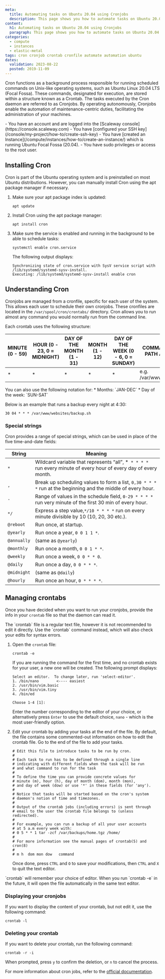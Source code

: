 ```yaml
---
meta:
  title: Automating tasks on Ubuntu 20.04 using Cronjobs
  description: This page shows you how to automate tasks on Ubuntu 20.04 using Cronjobs
content:
  h1: Automating tasks on Ubuntu 20.04 using Cronjobs
  paragraph: This page shows you how to automate tasks on Ubuntu 20.04 using Cronjobs
categories:
  - compute
  - instances
  - elastic-metal
tags: cron cronjob crontab cronfile automate automation ubuntu
dates:
  validation: 2023-08-22
  posted: 2019-11-09
---
```


Cron functions as a background process responsible for running scheduled commands on Unix-like operating systems, such as Ubuntu Linux 20.04 LTS (Focal Fossa). These commands, designated for execution, are stored within a structure known as a Crontab.
The tasks executed by the Cron daemon are referred to as Cronjobs. By operating autonomously, Cronjobs enable the automation of maintenance-centric duties, facilitating the administration of your machines.

<Macro id="iam-requirements" />

<Message type="requirement">
  - You have an account and are logged into the [Scaleway console](https://console.scaleway.com)
  - You have [configured your SSH key](/console/my-project/how-to/create-ssh-key)
  - You have [created an Instance](/compute/instances/how-to/create-an-instance/) which is running Ubuntu Focal Fossa (20.04).
  - You have sudo privileges or access to the root user.
</Message>

## Installing Cron

Cron is part of the Ubuntu operating system and is preinstalled on most Ubuntu distributions. However, you can manually install Cron using the apt package manager if necessary.

1. Make sure your apt package index is updated:
    ```
    apt update
    ```
2. Install Cron using the apt package manager:
    ```
    apt install cron
    ```
3. Make sure the service is enabled and running in the background to be able to schedule tasks: 
    ```
    systemctl enable cron.service
    ```

    The following output displays: 
    ```
    Synchronizing state of cron.service with SysV service script with /lib/systemd/systemd-sysv-install.
    Executing: /lib/systemd/systemd-sysv-install enable cron
    ```

##  Understanding Cron

Cronjobs are managed from a cronfile, specific for each user of the system. This allows each user to schedule their own cronjobs. These cronfiles are located in the `/var/spool/cron/crontabs/` directory.
Cron allows you to run almost any command you would normally run from the command line. 

Each crontab uses the following structure:

| MINUTE (0 - 59) 	| HOUR (0 - 23, 0 = MIDNIGHT) 	| DAY OF THE MONTH (1 - 31) 	| MONTH (1 - 12) 	| DAY OF THE WEEK (0 - 6, 0 = SUNDAY) 	| COMMAND OR DIRECTORY PATH AND SCRIPT NAME 	|
|-----------------	|-----------------------------	|---------------------------	|----------------	|-------------------------------------	|-------------------------------------------	|
| *                	| *                            	| *             	            | *               	| *                                   	| e.g. /var/www/websites/backup.sh          	|

<Message type="tip">
  You can also use the following notation for:
  * Months: `JAN-DEC`
  * Day of the week: `SUN-SAT`
</Message>

Below is an example that runs a backup every night at 4:30:

```
30 04 * * * /var/www/websites/backup.sh
```

### Special strings

Cron provides a range of special strings, which can be used in place of the five time-and-date fields:

| String       	| Meaning                                                                                                          	|
|--------------	|------------------------------------------------------------------------------------------------------------------	|
| `*`          	| Wildcard variable that represents “all”, *` * * * *` run every minute of every hour of every day of every month. 	|
| `,`          	| Break up scheduling values to form a list, `0,30 * * * *` run at the beginning and the middle of every hour.     	|
| `-`          	| Range of values in the schedule field, `0-29 * * * *`  run very minute of the first 30 min of every hour.        	|
| `*/`         	| Express a step value,`*/10 * * * *` run on every minute divisible by 10 (10, 20, 30 etc.).                       	|
| `@reboot`   	| Run once, at startup.                                                                                            	|
| `@yearly`   	| Run once a year, `0 0 1 1 *`.                                                                                    	|
| `@annually` 	| (same as `@yearly`)                                                                                              	|
| `@monthly`  	| Run once a month, `0 0 1 * *`.                                                                                   	|
| `@weekly`   	| Run once a week, `0 0 * * 0`.                                                                                    	|
| `@daily`    	| Run once a day, `0 0 * * *`.                                                                                     	|
| `@midnight` 	| (same as `@daily`)                                                                                               	|
| `@hourly`   	| Run once an hour, `0 * * * *`.                                                                                   	|

## Managing crontabs

Once you have decided when you want to run your cronjobs, provide the info in your `crontab` file so that the daemon can read it. 

<Message type="important">
  The `crontab` file is a regular text file, however it is not recommended to edit it directly. Use the `crontab` command instead, which will also check your edits for syntax errors. 
</Message>

1. Open the `crontab` file: 
    ```
    crontab -e 
    ```

    If you are running the command for the first time, and no crontab exists for your user, a new one will be created. The following prompt displays:

    ```
    Select an editor.  To change later, run 'select-editor'.
    1. /bin/nano        <---- easiest
    2. /usr/bin/vim.basic
    3. /usr/bin/vim.tiny
    4. /bin/ed

    Choose 1-4 [1]:
    ```

    Enter the number corresponding to the editor of your choice, or alternatively press `Enter` to use the default choice, `nano` - which is the most user-friendly option. 
2. Edit your crontab by adding your tasks at the end of the file. 
    <Message type ="note"> 
      By default, the file contains some commented-out information on how to edit the crontab file. Go to the end of the file to add your tasks. 
    </Message>

    ```
    # Edit this file to introduce tasks to be run by cron.
    #
    # Each task to run has to be defined through a single line
    # indicating with different fields when the task will be run
    # and what command to run for the task
    #
    # To define the time you can provide concrete values for
    # minute (m), hour (h), day of month (dom), month (mon),
    # and day of week (dow) or use '*' in these fields (for 'any').
    #
    # Notice that tasks will be started based on the cron's system
    # daemon's notion of time and timezones.
    #
    # Output of the crontab jobs (including errors) is sent through
    # email to the user the crontab file belongs to (unless redirected).
    #
    # For example, you can run a backup of all your user accounts
    # at 5 a.m every week with:
    # 0 5 * * 1 tar -zcf /var/backups/home.tgz /home/
    #
    # For more information see the manual pages of crontab(5) and cron(8)
    #
    # m h  dom mon dow   command
    ```

    Once done, press `CTRL` and `O` to save your modifications, then  `CTRL` and `X` to quit the text editor. 

<Message type="tip">
  `crontab` will remember your choice of editor. When you run `crontab -e` in the future, it will open the file automatically in the same text editor. 
</Message>

### Displaying your cronjobs

If you want to display the content of your crontab, but not edit it, use the following command: 

``` 
crontab -l 
```

### Deleting your crontab

If you want to delete your crontab, run the following command: 

```
crontab -r -i
```

When prompted, press `y` to confirm the deletion, or `n` to cancel the process. 

For more information about cron jobs, refer to the [official documentation](https://manpages.ubuntu.com/manpages/focal/en/man8/cron.8.html).